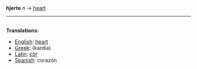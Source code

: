 =={{da}}==
'''hjerte''' ''n'' → [[heart]]
----
=={{nl}}==

'''Translations''':

*[[English]]: [[heart]]
*[[Greek]]: (kardia)
*[[Latin]]: [[cor]]
*[[Spanish]]: corazón